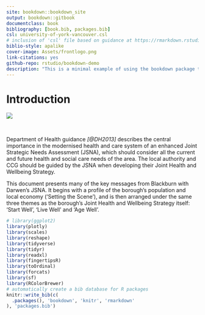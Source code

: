 ```yaml
--- 
site: bookdown::bookdown_site
output: bookdown::gitbook
documentclass: book
bibliography: [book.bib, packages.bib]
csl: university-of-york-vancouver.csl
# inclusion of 'csl' file based on guidance at https://rmarkdown.rstudio.com/authoring_bibliographies_and_citations.html
biblio-style: apalike
cover-image: Assets/frontlogo.png
link-citations: yes
github-repo: rstudio/bookdown-demo
description: "This is a minimal example of using the bookdown package to write a book. The output format for this example is bookdown::gitbook."
---
```


# Introduction {#intro}

![](Assets/frontlogo.png)

&nbsp;


Department of Health guidance _[@DH2013]_ describes the central importance in the modernised health and care system of an enhanced Joint Strategic Needs Assessment (JSNA), which should consider all the current and future health and social care needs of the area. The local authority and CCG should be guided by the JSNA when developing their Joint Health and Wellbeing Strategy.

This document presents many of the key messages from Blackburn with Darwen’s JSNA. It begins with a profile of the borough’s population and local economy (‘Setting the Scene’), and is then arranged under the same three themes as the borough’s Joint Health and Wellbeing Strategy itself: ‘Start Well’, ‘Live Well’ and ‘Age Well’.

```r
# library(ggplot2)
library(plotly)
library(scales)
library(reshape)
library(tidyverse)
library(tidyr)
library(readxl)
library(fingertipsR)
library(toOrdinal)
library(forcats)
library(sf)
library(RColorBrewer)
# automatically create a bib database for R packages
knitr::write_bib(c(
  .packages(), 'bookdown', 'knitr', 'rmarkdown'
), 'packages.bib')
```
